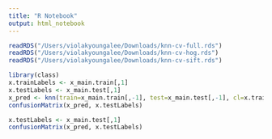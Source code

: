 ```yaml
---
title: "R Notebook"
output: html_notebook
---
```


```r
readRDS("/Users/violakyoungalee/Downloads/knn-cv-full.rds")
readRDS("/Users/violakyoungalee/Downloads/knn-cv-hog.rds")
readRDS("/Users/violakyoungalee/Downloads/knn-cv-sift.rds")

library(class)
x.trainLabels <- x_main.train[,1]
x.testLabels <- x_main.test[,1]
x_pred <- knn(train=x_main.train[,-1], test=x_main.test[,-1], cl=x.trainLabels, k=25)
confusionMatrix(x_pred, x.testLabels)
```

```r
x.testLabels <- x_main.test[,1]
confusionMatrix(x_pred, x.testLabels)
```

